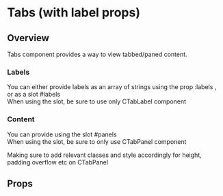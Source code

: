

<Meta title="Components/High level/Tabs" component={CTabs} />

<!--- Component documentation -->

# Tabs (with label props)

<Canvas withSource="open">
  <Story story={stories.Overview} />
</Canvas>

## Overview

Tabs component provides a way to view tabbed/paned content.

### Labels

You can either provide labels as an array of strings using the prop :labels , or as a slot #labels  
When using the slot, be sure to use only CTabLabel component

### Content

You can provide using the slot #panels  
When using the slot, be sure to only use CTabPanel component

Making sure to add relevant classes and style accordingly for height, padding overflow etc on CTabPanel

## Props

<ArgsTable />

